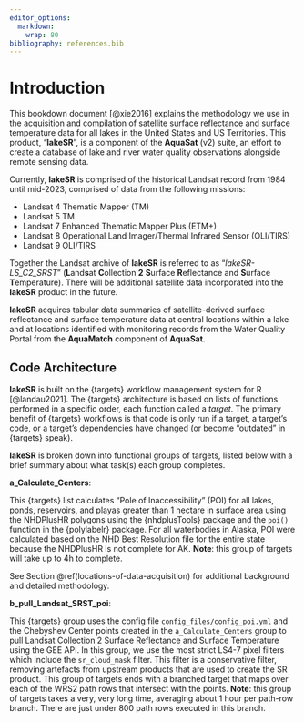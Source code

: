 ```yaml
---
editor_options: 
  markdown: 
    wrap: 80
bibliography: references.bib
---
```


# Introduction

This bookdown document [@xie2016] explains the methodology we use in the acquisition and
compilation of satellite surface reflectance and surface temperature data for
all lakes in the United States and US Territories. This product, "**lakeSR**",
is a component of the **AquaSat** (v2) suite, an effort to create a database of
lake and river water quality observations alongside remote sensing data.

Currently, **lakeSR** is comprised of the historical Landsat record from 1984
until mid-2023, comprised of data from the following missions:

-   Landsat 4 Thematic Mapper (TM)
-   Landsat 5 TM
-   Landsat 7 Enhanced Thematic Mapper Plus (ETM+)
-   Landsat 8 Operational Land Imager/Thermal Infrared Sensor (OLI/TIRS)
-   Landsat 9 OLI/TIRS

Together the Landsat archive of **lakeSR** is referred to as
"*lakeSR-LS_C2_SRST*" (**L**and**s**at **C**ollection **2** **S**urface
**R**eflectance and **S**urface **T**emperature). There will be additional
satellite data incorporated into the **lakeSR** product in the future.

**lakeSR** acquires tabular data summaries of satellite-derived surface
reflectance and surface temperature data at central locations within a lake and
at locations identified with monitoring records from the Water Quality Portal
from the **AquaMatch** component of **AquaSat**.

## Code Architecture

**lakeSR** is built on the {targets} workflow management system for R
[@landau2021]. The {targets} architecture is based on lists of functions
performed in a specific order, each function called a *target*. The primary
benefit of {targets} workflows is that code is only run if a target, a target's
code, or a target's dependencies have changed (or become "outdated" in {targets}
speak).

**lakeSR** is broken down into functional groups of targets, listed below with a
brief summary about what task(s) each group completes.

**a_Calculate_Centers**:

This {targets} list calculates "Pole of Inaccessibility" (POI) for all lakes, ponds, 
reservoirs, and playas greater than 1 hectare
in surface area using the NHDPlusHR polygons using the {nhdplusTools} package
and the `poi()` function in the {polylabelr} package. For all waterbodies in
Alaska, POI were calculated based on the NHD Best Resolution file for the entire
state because the NHDPlusHR is not complete for AK. **Note**: this group of
targets will take up to 4h to complete.

See Section \@ref(locations-of-data-acquisition) for additional background and
detailed methodology.

**b_pull_Landsat_SRST_poi**:

This {targets} group uses the config file `config_files/config_poi.yml` and the
Chebyshev Center points created in the `a_Calculate_Centers` group to pull
Landsat Collection 2 Surface Reflectance and Surface Temperature using the GEE
API. In this group, we use the most strict LS4-7 pixel filters which include the
`sr_cloud_mask` filter. This filter is a conservative filter, removing artefacts
from upstream products that are used to create the SR product. This group of
targets ends with a branched target that maps over each of the WRS2 path rows
that intersect with the points. **Note**: this group of targets takes a very,
very long time, averaging about 1 hour per path-row branch. There are just under
800 path rows executed in this branch.
